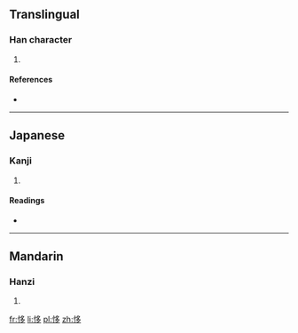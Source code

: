 ==Translingual==

===Han character===
{{Han char|rn=61|rad=心|as=06|sn=9|four=9702<sub>7</sub>|canj=心弓戈弓 (PNIN)|ids=⿰[[忄]][[多]]}}

# {{defn|Han|sort=心06}}

====References====
* {{Han ref|kx=0383.120|dkj=10514|dj=0713.030|hdz=42298.040|uh=6040|ud=24640|bh=CECA|bd=52938}}

----

==Japanese==

===Kanji===
{{ja-kanji|grade=|rs=心06}}

# {{defn|lang=ja|sort=心06}}

====Readings====
* {{ja-readings|on=[[し]] (shi)|kun=[[たのむ]] (tanomu)}}

----

==Mandarin==

===Hanzi===
{{cmn-hanzi|pin=[[chǐ]] ([[chi3]])|wg=ch'ih<sup>3</sup>}}

# {{defn|lang=cmn|sort=心06}}

[[fr:恀]]
[[li:恀]]
[[pl:恀]]
[[zh:恀]]